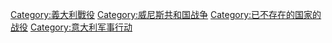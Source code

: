 [[Category:義大利戰役|Category:義大利戰役]]
[[Category:威尼斯共和国战争|Category:威尼斯共和国战争]]
[[Category:已不存在的国家的战役|Category:已不存在的国家的战役]]
[[Category:意大利军事行动|Category:意大利军事行动]]